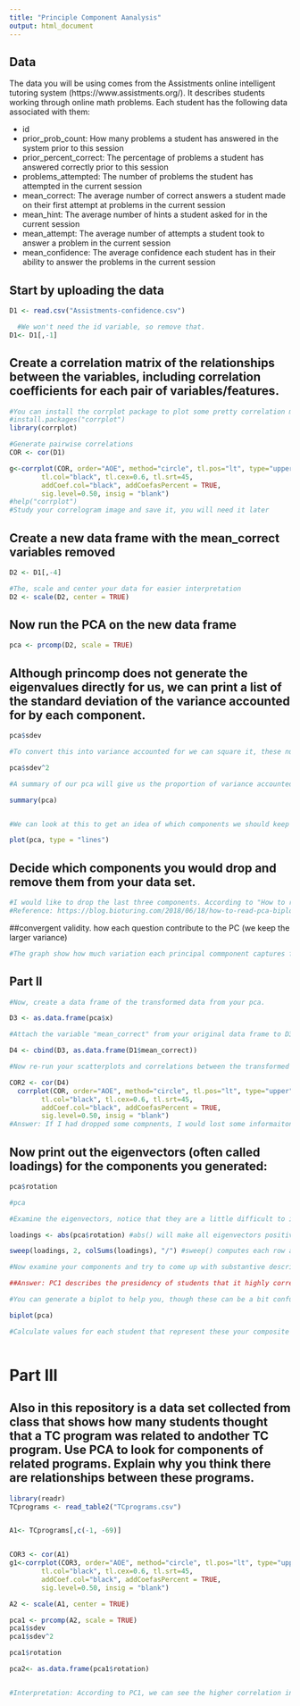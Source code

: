 ```yaml
---
title: "Principle Component Aanalysis"
output: html_document
---
```

## Data
The data you will be using comes from the Assistments online intelligent tutoring system (https://www.assistments.org/). It describes students working through online math problems. Each student has the following data associated with them:

- id
- prior_prob_count: How many problems a student has answered in the system prior to this session
- prior_percent_correct: The percentage of problems a student has answered correctly prior to this session
- problems_attempted: The number of problems the student has attempted in the current session
- mean_correct: The average number of correct answers a student made on their first attempt at problems in the current session
- mean_hint: The average number of hints a student asked for in the current session
- mean_attempt: The average number of attempts a student took to answer a problem in the current session
- mean_confidence: The average confidence each student has in their ability to answer the problems in the current session

## Start by uploading the data
```r
D1 <- read.csv("Assistments-confidence.csv")

  #We won't need the id variable, so remove that. 
D1<- D1[,-1]

```

## Create a correlation matrix of the relationships between the variables, including correlation coefficients for each pair of variables/features.

```r
#You can install the corrplot package to plot some pretty correlation matrices (sometimes called correlograms)
#install.packages("corrplot")
library(corrplot)

#Generate pairwise correlations
COR <- cor(D1)

g<-corrplot(COR, order="AOE", method="circle", tl.pos="lt", type="upper",        
        tl.col="black", tl.cex=0.6, tl.srt=45, 
        addCoef.col="black", addCoefasPercent = TRUE,
        sig.level=0.50, insig = "blank")
#help("corrplot")
#Study your correlogram image and save it, you will need it later
```

## Create a new data frame with the mean_correct variables removed

```r
D2 <- D1[,-4]

#The, scale and center your data for easier interpretation
D2 <- scale(D2, center = TRUE)

```

## Now run the PCA on the new data frame

```r
pca <- prcomp(D2, scale = TRUE)
```

## Although princomp does not generate the eigenvalues directly for us, we can print a list of the standard deviation of the variance accounted for by each component.

```r
pca$sdev

#To convert this into variance accounted for we can square it, these numbers are proportional to the eigenvalue

pca$sdev^2

#A summary of our pca will give us the proportion of variance accounted for by each component

summary(pca)


#We can look at this to get an idea of which components we should keep and which we should drop

plot(pca, type = "lines")
```

## Decide which components you would drop and remove them from your data set.

```r
#I would like to drop the last three components. According to "How to read PCA biplots and scree plots", an ideal curve should be steep, then bends at an “elbow” — this is your cutting-off point — and after that flattens out. Then the first three components are enough to describe the data.
#Reference: https://blog.bioturing.com/2018/06/18/how-to-read-pca-biplots-and-scree-plots/
```


##convergent validity. how each question contribute to the PC (we keep the larger variance)

```r
#The graph show how much variation each principal commponent captures from the data. PC1 captures the most variance, followed by PC2,PC3 and so on. 

```


## Part II

```r
#Now, create a data frame of the transformed data from your pca.

D3 <- as.data.frame(pca$x)

#Attach the variable "mean_correct" from your original data frame to D3.

D4 <- cbind(D3, as.data.frame(D1$mean_correct)) 

#Now re-run your scatterplots and correlations between the transformed data and mean_correct. If you had dropped some components would you have lost important infomation about mean_correct?

COR2 <- cor(D4)
  corrplot(COR, order="AOE", method="circle", tl.pos="lt", type="upper",        
        tl.col="black", tl.cex=0.6, tl.srt=45, 
        addCoef.col="black", addCoefasPercent = TRUE,
        sig.level=0.50, insig = "blank")
#Answer: If I had dropped some compnents, I would lost some informaiton about mean correct. The PC6 have high correlation with mean_correct. 

```
## Now print out the eigenvectors (often called loadings) for the components you generated:

```r
pca$rotation

#pca

#Examine the eigenvectors, notice that they are a little difficult to interpret. It is much easier to make sense of them if we make them proportional within each component

loadings <- abs(pca$rotation) #abs() will make all eigenvectors positive

sweep(loadings, 2, colSums(loadings), "/") #sweep() computes each row as a proportion of the column. (There must be a way to do this with dplyr()?)

#Now examine your components and try to come up with substantive descriptions of what some might represent?

##Answer: PC1 describes the presidency of students that it highly correlate with attempts and hint. PC2 may show that the accuracy they got. PC3 describes the students' confidence. PC4,PC5 and PC6 do not show the representation. 

#You can generate a biplot to help you, though these can be a bit confusing. They plot the transformed data by the first two components. Therefore, the axes represent the direction of maximum variance. Then mapped onto this point cloud are the original directions of the variables, depicted as red arrows. It is supposed to provide a visualization of which variables "go together". Variables that possibly represent the same underlying construct point in the same direction.  

biplot(pca)

#Calculate values for each student that represent these your composite variables and then create a new correlogram showing their relationship to mean_correct.



```
# Part III  

## Also in this repository is a data set collected from class that shows how many students thought that a TC program was related to andother TC program. Use PCA to look for components of related programs. Explain why you think there are relationships between these programs.

```r

library(readr)
TCprograms <- read_table2("TCprograms.csv")


A1<- TCprograms[,c(-1, -69)]


COR3 <- cor(A1)
g1<-corrplot(COR3, order="AOE", method="circle", tl.pos="lt", type="upper",        
        tl.col="black", tl.cex=0.6, tl.srt=45, 
        addCoef.col="black", addCoefasPercent = TRUE,
        sig.level=0.50, insig = "blank")

A2 <- scale(A1, center = TRUE)

pca1 <- prcomp(A2, scale = TRUE)
pca1$sdev
pca1$sdev^2

pca1$rotation 

pca2<- as.data.frame(pca1$rotation)


#Interpretation: According to PC1, we can see the higher correlation in "change leadership""Economic and education"and "Educational policy". They seems to be grouped by "Leadership". In PC2, programs are clusted as "Health and science". PC3 describes the culster of "Technology". PC4 clusters "sociology" together. And PC5 groups "Education". 



```



